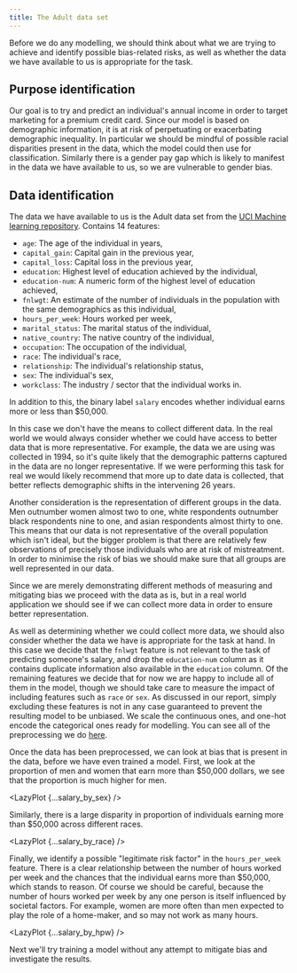 ```yaml
---
title: The Adult data set
---
```




Before we do any modelling, we should think about what we are trying to achieve and identify possible bias-related risks, as well as whether the data we have available to us is appropriate for the task.

## Purpose identification

Our goal is to try and predict an individual's annual income in order to target marketing for a premium credit card. Since our model is based on demographic information, it is at risk of perpetuating or exacerbating demographic inequality. In particular we should be mindful of possible racial disparities present in the data, which the model could then use for classification. Similarly there is a gender pay gap which is likely to manifest in the data we have available to us, so we are vulnerable to gender bias.

## Data identification

The data we have available to us is the Adult data set from the [UCI Machine learning repository][adult-data]. Contains 14 features:

- `age`: The age of the individual in years,
- `capital_gain`: Capital gain in the previous year,
- `capital_loss`: Capital loss in the previous year,
- `education`: Highest level of education achieved by the individual,
- `education-num`: A numeric form of the highest level of education achieved,
- `fnlwgt`: An estimate of the number of individuals in the population with the same demographics as this individual,
- `hours_per_week`: Hours worked per week,
- `marital_status`: The marital status of the individual,
- `native_country`: The native country of the individual,
- `occupation`: The occupation of the individual,
- `race`: The individual's race,
- `relationship`: The individual's relationship status,
- `sex`: The individual's sex,
- `workclass`: The industry / sector that the individual works in.

In addition to this, the binary label `salary` encodes whether individual earns more or less than \$50,000.

In this case we don't have the means to collect different data. In the real world we would always consider whether we could have access to better data that is more representative. For example, the data we are using was collected in 1994, so it's quite likely that the demographic patterns captured in the data are no longer representative. If we were performing this task for real we would likely recommend that more up to date data is collected, that better reflects demographic shifts in the intervening 26 years.

Another consideration is the representation of different groups in the data. Men outnumber women almost two to one, white respondents outnumber black respondents nine to one, and asian respondents almost thirty to one. This means that our data is not representative of the overall population which isn't ideal, but the bigger problem is that there are relatively few observations of precisely those individuals who are at risk of mistreatment. In order to minimise the risk of bias we should make sure that all groups are well represented in our data.

Since we are merely demonstrating different methods of measuring and mitigating bias we proceed with the data as is, but in a real world application we should see if we can collect more data in order to ensure better representation.

As well as determining whether we could collect more data, we should also consider whether the data we have is appropriate for the task at hand. In this case we decide that the `fnlwgt` feature is not relevant to the task of predicting someone's salary, and drop the `education-num` column as it contains duplicate information also available in the `education` column. Of the remaining features we decide that for now we are happy to include all of them in the model, though we should take care to measure the impact of including features such as `race` or `sex`. As discussed in our report, simply excluding these features is not in any case guaranteed to prevent the resulting model to be unbiased. We scale the continuous ones, and one-hot encode the categorical ones ready for modelling. You can see all of the preprocessing we do [here][binder-data].

Once the data has been preprocessed, we can look at bias that is present in the data, before we have even trained a model. First, we look at the proportion of men and women that earn more than \$50,000 dollars, we see that the proportion is much higher for men.

<LazyPlot {...salary_by_sex} />

Similarly, there is a large disparity in proportion of individuals earning more than \$50,000 across different races.

<LazyPlot {...salary_by_race} />

Finally, we identify a possible "legitimate risk factor" in the `hours_per_week` feature. There is a clear relationship between the number of hours worked per week and the chances that the individual earns more than \$50,000, which stands to reason. Of course we should be careful, because the number of hours worked per week by any one person is itself influenced by societal factors. For example, women are more often than men expected to play the role of a home-maker, and so may not work as many hours.

<LazyPlot {...salary_by_hpw} />

Next we'll try training a model without any attempt to mitigate bias and investigate the results.

[adult-data]: https://archive.ics.uci.edu/ml/datasets/Adult
[binder-data]: https://mybinder.org/v2/gh/imrehg/cdei-development/master?filepath=notebooks%2Ffinance%2Fdata.ipynb "Open notebook on Binder"
